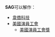 '''SAG'''可以解作：
* [[韋僑科技|韋僑科技]]
* [[美國演員工會|美國演員工會]]
** [[美國演員工會獎|美國演員工會獎]]

{{disambig|Cat=三字拉丁字母缩写消歧义}}